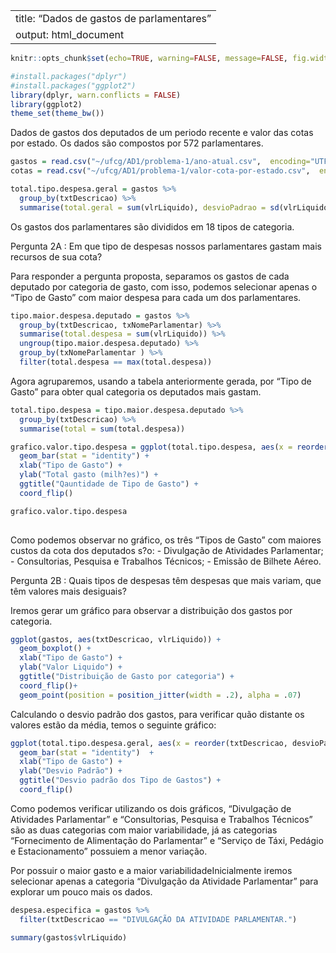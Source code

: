 
---
title: "Dados de gastos de parlamentares"
output: html_document
---

```r
knitr::opts_chunk$set(echo=TRUE, warning=FALSE, message=FALSE, fig.width=12, fig.height=6)
```

```r
#install.packages("dplyr")
#install.packages("ggplot2")
library(dplyr, warn.conflicts = FALSE)
library(ggplot2)
theme_set(theme_bw())

```

Dados de gastos dos deputados de um periodo recente e valor das cotas por estado. Os dados são compostos por 572 parlamentares.

```r
gastos = read.csv("~/ufcg/AD1/problema-1/ano-atual.csv",  encoding="UTF-8")
cotas = read.csv("~/ufcg/AD1/problema-1/valor-cota-por-estado.csv",  encoding="UTF-8")
```

```r
total.tipo.despesa.geral = gastos %>% 
  group_by(txtDescricao) %>% 
  summarise(total.geral = sum(vlrLiquido), desvioPadrao = sd(vlrLiquido))
```

Os gastos dos parlamentares são divididos em 18 tipos de categoria.

Pergunta 2A : Em que tipo de despesas nossos parlamentares gastam mais recursos de sua cota?

Para responder a pergunta proposta, separamos os gastos de cada deputado por categoria de gasto, com isso, podemos selecionar apenas o "Tipo de Gasto" com maior despesa para cada um dos parlamentares.  

```r

tipo.maior.despesa.deputado = gastos %>% 
  group_by(txtDescricao, txNomeParlamentar) %>% 
  summarise(total.despesa = sum(vlrLiquido)) %>%
  ungroup(tipo.maior.despesa.deputado) %>%
  group_by(txNomeParlamentar ) %>% 
  filter(total.despesa == max(total.despesa))

```

Agora agruparemos, usando a tabela anteriormente gerada, por "Tipo de Gasto" para obter qual categoria os deputados mais gastam.

```r

total.tipo.despesa = tipo.maior.despesa.deputado %>%
  group_by(txtDescricao) %>%
  summarise(total = sum(total.despesa))

grafico.valor.tipo.despesa = ggplot(total.tipo.despesa, aes(x = reorder(txtDescricao, total/1e6),y = total/1e6)) +
  geom_bar(stat = "identity") +
  xlab("Tipo de Gasto") + 
  ylab("Total gasto (milh?es)") +
  ggtitle("Qauntidade de Tipo de Gasto") +
  coord_flip()

grafico.valor.tipo.despesa
         
```

Como podemos observar no gráfico, os três "Tipos de Gasto" com maiores custos da cota dos deputados s?o:
  - Divulgação de Atividades Parlamentar;
  - Consultorias, Pesquisa e Trabalhos Técnicos;
  - Emissão de Bilhete Aéreo.


Pergunta 2B : Quais tipos de despesas têm despesas que mais variam, que têm valores mais desiguais?

Iremos gerar um gráfico para observar a distribuição dos gastos por categoria. 

```r
ggplot(gastos, aes(txtDescricao, vlrLiquido)) + 
  geom_boxplot() + 
  xlab("Tipo de Gasto") + 
  ylab("Valor Liquido") + 
  ggtitle("Distribuição de Gasto por categoria") +
  coord_flip()+
  geom_point(position = position_jitter(width = .2), alpha = .07)

```

Calculando o desvio padrão dos gastos, para verificar quão distante os valores estão da média, temos o seguinte gráfico:

```r

ggplot(total.tipo.despesa.geral, aes(x = reorder(txtDescricao, desvioPadrao), y = desvioPadrao)) + 
  geom_bar(stat = "identity")  + 
  xlab("Tipo de Gasto") + 
  ylab("Desvio Padrão") +
  ggtitle("Desvio padrão dos Tipo de Gastos") +
  coord_flip()

```

Como podemos verificar utilizando os dois gráficos, "Divulgação de Atividades Parlamentar" e "Consultorias, Pesquisa e Trabalhos Técnicos" são as duas categorias com maior variabilidade, já as categorias "Fornecimento de Alimentação do Parlamentar" e "Serviço de Táxi, Pedágio e Estacionamento" possuiem a menor variação.


Por possuir o maior gasto e a maior variabilidadeInicialmente iremos selecionar apenas a categoria "Divulgação da Atividade Parlamentar" para explorar um pouco mais os dados.

```r
despesa.especifica = gastos %>% 
  filter(txtDescricao == "DIVULGAÇÃO DA ATIVIDADE PARLAMENTAR.")
```

``` r
summary(gastos$vlrLiquido)
```




